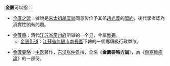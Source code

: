 '''金匱'''可以指：
*[[金匱之盟|金匱之盟]]：據說是[[宋太祖|宋太祖]][[趙匡胤|趙匡胤]]同意传位予其弟[[趙光義|趙光義]]的[[盟約|盟約]]，後代學者認為真實性頗有問題。

*[[金匱縣|金匱縣]]：清代[[江苏省|江苏省]][[常州府|常州府]]所辖的一个[[县|县]]，今屬[[無錫|無錫]]。
**[[金匱街道|金匱街道]]：[[江蘇省|江蘇省]][[無錫市|無錫市]][[南長區|南長區]]下轄的一個鄉鎮級行政單位。

*[[金匱要略|金匱要略]]：[[中医|中医]]著作，[[东汉|东汉]][[张仲景|张仲景]]撰，全名《'''金匱要略方論'''》，為《[[傷寒雜病論|傷寒雜病論]]》的一部份。

{{disambig|Cat=二字中國相關消歧義}}